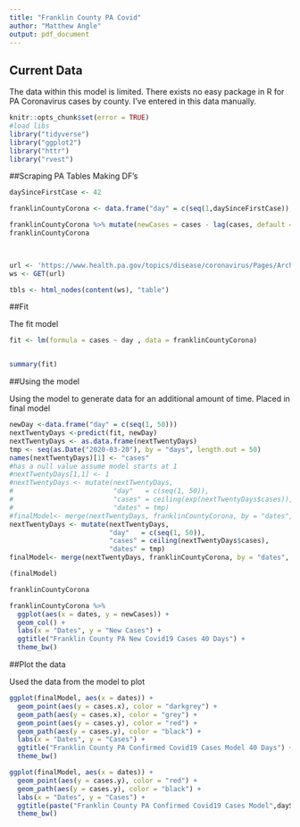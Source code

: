 ```yaml
---
title: "Franklin County PA Covid"
author: "Matthew Angle"
output: pdf_document
---
```


## Current Data

The data within this model is limited. There exists no easy package in R for PA Coronavirus cases by county. I've entered in this data manually. 

```r
knitr::opts_chunk$set(error = TRUE)
#load libs
library("tidyverse")
library("ggplot2")
library("httr")
library("rvest")

```

##Scraping PA Tables Making DF's

```r

daySinceFirstCase <- 42

franklinCountyCorona <- data.frame("day" = c(seq(1,daySinceFirstCase)), "dates" = seq(as.Date("2020-03-20"), by = "days", length.out = daySinceFirstCase), "cases" = c(1, 1, 1, 1, 3, 5, 5, 5, 7, 11, 12, 19, 21, 23, 26, 30, 32, 39, 43, 52, 57, 64, 69, 78, 80, 89, 106, 111, 115, 143, 152, 151, 164, 181, 205, 227, 237, 264, 284, 313, 325, 351))

franklinCountyCorona %>% mutate(newCases = cases - lag(cases, default = first(cases)))->
franklinCountyCorona

  

url <- 'https://www.health.pa.gov/topics/disease/coronavirus/Pages/Archives.aspx'
ws <- GET(url)

tbls <- html_nodes(content(ws), "table")


```


##Fit

The fit model

```r

fit <- lm(formula = cases ~ day , data = franklinCountyCorona)


summary(fit)

````


##Using the model

Using the model to generate data for an additional amount of time. Placed in final model

```r
newDay <-data.frame("day" = c(seq(1, 50)))
nextTwentyDays <-predict(fit, newDay)
nextTwentyDays <- as.data.frame(nextTwentyDays)
tmp <- seq(as.Date("2020-03-20"), by = "days", length.out = 50)
names(nextTwentyDays)[1] <- "cases"
#has a null value assume model starts at 1
#nextTwentyDays[1,1] <- 1
#nextTwentyDays <- mutate(nextTwentyDays, 
#                         "day"   = c(seq(1, 50)), 
#                         "cases" = ceiling(exp(nextTwentyDays$cases)), 
#                         "dates" = tmp)
#finalModel<- merge(nextTwentyDays, franklinCountyCorona, by = "dates", all = TRUE)
nextTwentyDays <- mutate(nextTwentyDays, 
                         "day"   = c(seq(1, 50)), 
                         "cases" = ceiling(nextTwentyDays$cases), 
                         "dates" = tmp)
finalModel<- merge(nextTwentyDays, franklinCountyCorona, by = "dates", all = TRUE)

(finalModel)
````

```r
franklinCountyCorona

franklinCountyCorona %>% 
  ggplot(aes(x = dates, y = newCases)) +
  geom_col() +
  labs(x = "Dates", y = "New Cases") +
  ggtitle("Franklin County PA New Covid19 Cases 40 Days") +
  theme_bw()
```

##Plot the data

Used the data from the model to plot 

```r
ggplot(finalModel, aes(x = dates)) +
  geom_point(aes(y = cases.x), color = "darkgrey") +
  geom_path(aes(y = cases.x), color = "grey") +
  geom_point(aes(y = cases.y), color = "red") +
  geom_path(aes(y = cases.y), color = "black") +
  labs(x = "Dates", y = "Cases") +
  ggtitle("Franklin County PA Confirmed Covid19 Cases Model 40 Days") +
  theme_bw()

ggplot(finalModel, aes(x = dates)) +
  geom_point(aes(y = cases.y), color = "red") +
  geom_path(aes(y = cases.y), color = "black") +
  labs(x = "Dates", y = "Cases") +
  ggtitle(paste("Franklin County PA Confirmed Covid19 Cases Model",daySinceFirstCase,"Days")) +
  theme_bw()
```